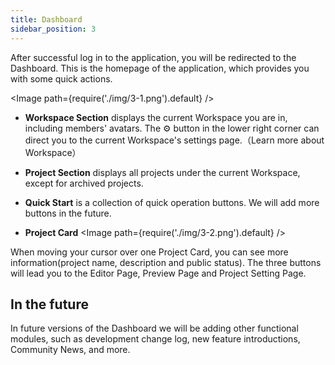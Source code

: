 ```yaml
---
title: Dashboard
sidebar_position: 3
---
```


After successful log in to the application, you will be redirected to the Dashboard. This is the homepage of the application, which provides you with some quick actions.

<Image path={require('./img/3-1.png').default} />

- **Workspace Section** displays the current Workspace you are in, including members' avatars. The ⚙️ button in the lower right corner can direct you to the current Workspace's settings page.（Learn more about Workspace）

- **Project Section** displays all projects under the current Workspace, except for archived projects.

- **Quick Start** is a collection of quick operation buttons. We will add more buttons in the future.

- **Project Card**
<Image path={require('./img/3-2.png').default} />

When moving your cursor over one Project Card, you can see more information(project name, description and public status). The three buttons will lead you to the Editor Page, Preview Page and Project Setting Page.

## In the future

In future versions of the Dashboard we will be adding other functional modules, such as development change log, new feature introductions, Community News, and more.

